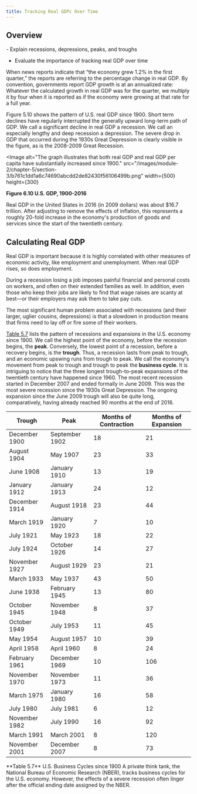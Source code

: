 ```yaml
---
title: Tracking Real GDPc Over Time
---
```


## Overview

<Info title="By the end of this section, you will be able to:">
- Explain recessions, depressions, peaks, and troughs

- Evaluate the importance of tracking real GDP over time

</Info>

When news reports indicate that “the economy grew 1.2% in the first quarter,” the reports are referring to the percentage change in real GDP. By convention, governments report GDP growth is at an annualized rate: Whatever the calculated growth in real GDP was for the quarter, we multiply it by four when it is reported as if the economy were growing at that rate for a full year.

Figure 5.10 shows the pattern of U.S. real GDP since 1900. Short term declines have regularly interrupted the generally upward long-term path of GDP. We call a significant decline in real GDP a recession. We call an especially lengthy and deep recession a depression. The severe drop in GDP that occurred during the 1930s Great Depression is clearly visible in the figure, as is the 2008-2009 Great Recession.

<Image
  alt="The graph illustrates that both real GDP and real GDP per capita have substantially increased since 1900."
  src="/images/module-2/chapter-5/section-3/b761c1dd1a6c74690abcdd2de82430f56106499b.png"
  width={500}
  height={300}
>
  **Figure 6.10 U.S. GDP, 1900-2016**
</Image>

Real GDP in the United States in 2016 (in 2009 dollars) was about $16.7 trillion. After adjusting to remove the effects of inflation, this represents a roughly 20-fold increase in the economy's production of goods and services since the start of the twentieth century.

## Calculating Real GDP

Real GDP is important because it is highly correlated with other measures of economic activity, like employment and unemployment. When real GDP rises, so does employment.

During a recession losing a job imposes painful financial and personal costs on workers, and often on their extended families as well. In addition, even those who keep their jobs are likely to find that wage raises are scanty at best—or their employers may ask them to take pay cuts.

<Callout>

The most significant human problem associated with recessions (and their larger, uglier cousins, depressions) is that a slowdown in production means that firms need to lay off or fire some of their workers.

</Callout>

[Table 5.7](6-3-tracking-real-gdp-over-time#Table_19_09) lists the pattern of recessions and expansions in the U.S. economy since 1900. We call the highest point of the economy, before the recession begins, the **peak**. Conversely, the lowest point of a recession, before a recovery begins, is the **trough**. Thus, a recession lasts from peak to trough, and an economic upswing runs from trough to peak. We call the economy's movement from peak to trough and trough to peak the **business cycle**. It is intriguing to notice that the three longest trough-to-peak expansions of the twentieth century have happened since 1960. The most recent recession started in December 2007 and ended formally in June 2009. This was the most severe recession since the 1930s Great Depression. The ongoing expansion since the June 2009 trough will also be quite long, comparatively, having already reached 90 months at the end of 2016.

| Trough        | Peak           | Months of Contraction | Months of Expansion |
| ------------- | -------------- | --------------------- | ------------------- |
| December 1900 | September 1902 | 18                    | 21                  |
| August 1904   | May 1907       | 23                    | 33                  |
| June 1908     | January 1910   | 13                    | 19                  |
| January 1912  | January 1913   | 24                    | 12                  |
| December 1914 | August 1918    | 23                    | 44                  |
| March 1919    | January 1920   | 7                     | 10                  |
| July 1921     | May 1923       | 18                    | 22                  |
| July 1924     | October 1926   | 14                    | 27                  |
| November 1927 | August 1929    | 23                    | 21                  |
| March 1933    | May 1937       | 43                    | 50                  |
| June 1938     | February 1945  | 13                    | 80                  |
| October 1945  | November 1948  | 8                     | 37                  |
| October 1949  | July 1953      | 11                    | 45                  |
| May 1954      | August 1957    | 10                    | 39                  |
| April 1958    | April 1960     | 8                     | 24                  |
| February 1961 | December 1969  | 10                    | 106                 |
| November 1970 | November 1973  | 11                    | 36                  |
| March 1975    | January 1980   | 16                    | 58                  |
| July 1980     | July 1981      | 6                     | 12                  |
| November 1982 | July 1990      | 16                    | 92                  |
| March 1991    | March 2001     | 8                     | 120                 |
| November 2001 | December 2007  | 8                     | 73                  |

<Caption>**Table 5.7** U.S. Business Cycles since 1900</Caption>

<Callout>
  A private think tank, the National Bureau of Economic Research (NBER), tracks
  business cycles for the U.S. economy. However, the effects of a severe
  recession often linger after the official ending date assigned by the NBER.
</Callout>
